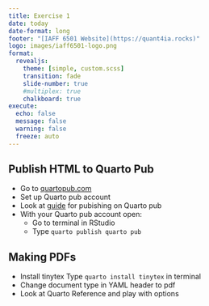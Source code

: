 ```yaml
---
title: Exercise 1
date: today
date-format: long
footer: "[IAFF 6501 Website](https://quant4ia.rocks)"
logo: images/iaff6501-logo.png
format:
  revealjs:
    theme: [simple, custom.scss]
    transition: fade
    slide-number: true
    #multiplex: true
    chalkboard: true
execute:
  echo: false
  message: false
  warning: false
  freeze: auto
---
```



## Publish HTML to Quarto Pub

- Go to [quartopub.com](https://quartopub.com/)
- Set up Quarto pub account
- Look at [guide](https://quarto.org/docs/publishing/quarto-pub.html) for pubishing on Quarto pub
- With your Quarto pub account open: 
  - Go to terminal in RStudio
  - Type `quarto publish quarto pub`
  
## Making PDFs

- Install tinytex 
  Type `quarto install tinytex` in terminal
- Change document type in YAML header to pdf
- Look at Quarto Reference and play with options
